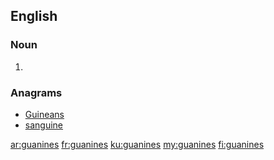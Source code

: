 ==English==

===Noun===
{{head|en|noun plural form}}

# {{plural of|guanine|lang=en}}

===Anagrams===
* [[Guineans#English|Guineans]]
* [[sanguine#English|sanguine]]

[[ar:guanines]]
[[fr:guanines]]
[[ku:guanines]]
[[my:guanines]]
[[fi:guanines]]